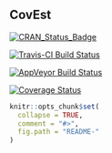 ## CovEst

[![CRAN_Status_Badge](http://www.r-pkg.org/badges/version/covEst)](https://cran.r-project.org/package=covEst)

[![Travis-CI Build Status](https://travis-ci.org/BenBarnard/CovEst.svg?branch=master)](https://travis-ci.org/BenBarnard/CovEst)

[![AppVeyor Build Status](https://ci.appveyor.com/api/projects/status/github/BenBarnard/CovEst?branch=master&svg=true)](https://ci.appveyor.com/project/BenBarnard/CovEst)

[![Coverage Status](https://img.shields.io/codecov/c/github/BenBarnard/CovEst/master.svg)](https://codecov.io/github/BenBarnard/CovEst?branch=master)

```r
knitr::opts_chunk$set(
  collapse = TRUE,
  comment = "#>",
  fig.path = "README-"
)
```
